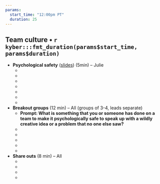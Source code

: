 ```yaml
---
params: 
  start_time: "12:00pm PT"
  duration: 25
---
```


## Team culture • `r kyber:::fmt_duration(params$start_time, params$duration)`

- **Psychological safety** ([slides](https://docs.google.com/presentation/d/1TwCyf9xicLWBfPhW9HnYQH3-mHycEyVKTm38zSg4D3Q/edit?usp=sharing)) (5min) – Julie
  -  ‎
  -  
  -  
  -    
  -  
  -  
  - 
- **Breakout groups** (12 min) – All (groups of 3-4, leads separate)
  - **Prompt: What is something that you or someone has done on a team to make it psychologically safe to speak up with a wildly creative idea or a problem that no one else saw?**
  - ‎
  - 
  -  
  -   
  - 
- **Share outs** (8 min) – All
  - ‎
  - 
  -  
  -  